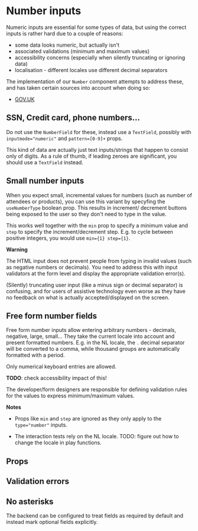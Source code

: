 

<Meta of={NumberFieldStories} />

# Number inputs

Numeric inputs are essential for some types of data, but using the correct inputs is rather hard due
to a couple of reasons:

- some data looks numeric, but actually isn't
- associated validations (minimum and maximum values)
- accessibility concerns (especially when silently truncating or ignoring data)
- localisation - different locales use different decimal separators

The implementation of our `Number` component attempts to address these, and has taken certain
sources into account when doing so:

- [GOV.UK](https://technology.blog.gov.uk/2020/02/24/why-the-gov-uk-design-system-team-changed-the-input-type-for-numbers/)

## SSN, Credit card, phone numbers...

Do not use the `NumberField` for these, instead use a `TextField`, possibly with
`inputmode="numeric"` and `pattern=[0-9]+` props.

This kind of data are actually just text inputs/strings that happen to consist only of digits. As a
rule of thumb, if leading zeroes are significant, you should use a `TextField` instead.

## Small number inputs

When you expect small, incremental values for numbers (such as number of attendees or products), you
can use this variant by specyfing the `useNumberType` boolean prop. This results in increment/
decrement buttons being exposed to the user so they don't need to type in the value.

This works well together with the `min` prop to specify a minimum value and `step` to specify the
increment/decrement step. E.g. to cycle between positive integers, you would use `min={1} step={1}`.

**Warning**

The HTML input does not prevent people from typing in invalid values (such as negative numbers or
decimals). You need to address this with input validators at the form level and display the
appropriate validation error(s).

(Silently) truncating user input (like a minus sign or decimal separator) is confusing, and for
users of assistive technology even worse as they have no feedback on what is actually
accepted/displayed on the screen.

<Canvas of={NumberFieldStories.SmallNumbers} />

## Free form number fields

Free form number inputs allow entering arbitrary numbers - decimals, negative, large, small... They
take the current locale into account and present formatted numbers. E.g. in the NL locale, the `.`
decimal separator will be converted to a comma, while thousand groups are automatically formatted
with a period.

Only numerical keyboard entries are allowed.

**TODO**: check accessibility impact of this!

The developer/form designers are responsible for defining validation rules for the values to express
minimum/maximum values.

**Notes**

- Props like `min` and `step` are ignored as they only apply to the `type="number"` inputs.

- The interaction tests rely on the NL locale. TODO: figure out how to change the locale in play
  functions.

<Canvas of={NumberFieldStories.Default} />

## Props

<ArgTypes of={NumberFieldStories} />

## Validation errors

<Story of={NumberFieldStories.ValidationError} />

## No asterisks

The backend can be configured to treat fields as required by default and instead mark optional
fields explicitly.

<Story of={NumberFieldStories.NoAsterisks} />
